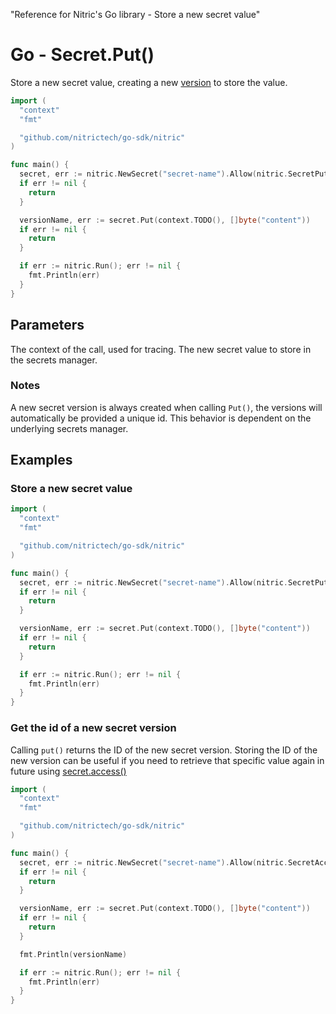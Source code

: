   "Reference for Nitric's Go library - Store a new secret value"

# Go - Secret.Put()

Store a new secret value, creating a new [version](./secret-version) to store the value.

```go
import (
  "context"
  "fmt"

  "github.com/nitrictech/go-sdk/nitric"
)

func main() {
  secret, err := nitric.NewSecret("secret-name").Allow(nitric.SecretPut)
  if err != nil {
    return
  }

  versionName, err := secret.Put(context.TODO(), []byte("content"))
  if err != nil {
    return
  }

  if err := nitric.Run(); err != nil {
    fmt.Println(err)
  }
}
```

## Parameters

<Properties>
  <Property name="ctx" required type="context">
    The context of the call, used for tracing.
  </Property>
  <Property name="secret" required type="[]byte">
    The new secret value to store in the secrets manager.
  </Property>
</Properties>

### Notes

A new secret version is always created when calling `Put()`, the versions will automatically be provided a unique id. This behavior is dependent on the underlying secrets manager.

## Examples

### Store a new secret value

```go
import (
  "context"
  "fmt"

  "github.com/nitrictech/go-sdk/nitric"
)

func main() {
  secret, err := nitric.NewSecret("secret-name").Allow(nitric.SecretPut)
  if err != nil {
    return
  }

  versionName, err := secret.Put(context.TODO(), []byte("content"))
  if err != nil {
    return
  }

  if err := nitric.Run(); err != nil {
    fmt.Println(err)
  }
}
```

### Get the id of a new secret version

Calling `put()` returns the ID of the new secret version. Storing the ID of the new version can be useful if you need to retrieve that specific value again in future using [secret.access()](./secret-access)

```go
import (
  "context"
  "fmt"

  "github.com/nitrictech/go-sdk/nitric"
)

func main() {
  secret, err := nitric.NewSecret("secret-name").Allow(nitric.SecretAccess)
  if err != nil {
    return
  }

  versionName, err := secret.Put(context.TODO(), []byte("content"))
  if err != nil {
    return
  }

  fmt.Println(versionName)

  if err := nitric.Run(); err != nil {
    fmt.Println(err)
  }
}
```
